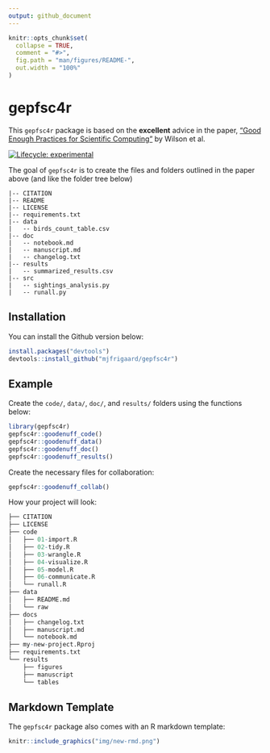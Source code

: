 ```yaml
---
output: github_document
---
```


<!-- README.md is generated from README.Rmd. Please edit that file -->

```r
knitr::opts_chunk$set(
  collapse = TRUE,
  comment = "#>",
  fig.path = "man/figures/README-",
  out.width = "100%"
)
```

# gepfsc4r

This `gepfsc4r` package is based on the **excellent** advice in the paper, ["Good Enough Practices for Scientific Computing"](https://swcarpentry.github.io/good-enough-practices-in-scientific-computing/) by Wilson et al. 

<!-- badges: start -->
[![Lifecycle: experimental](https://img.shields.io/badge/lifecycle-experimental-orange.svg)](https://lifecycle.r-lib.org/articles/stages.html#experimental)
<!-- badges: end -->

The goal of `gepfsc4r` is to create the files and folders outlined in the paper above (and like the folder tree below)

```
|-- CITATION
|-- README
|-- LICENSE
|-- requirements.txt
|-- data
|   -- birds_count_table.csv
|-- doc
|   -- notebook.md
|   -- manuscript.md
|   -- changelog.txt
|-- results
|   -- summarized_results.csv
|-- src
|   -- sightings_analysis.py
|   -- runall.py
```

## Installation

You can install the Github version below:

```r
install.packages("devtools")
devtools::install_github("mjfrigaard/gepfsc4r")
```

## Example

Create the `code/`, `data/`, `doc/`, and `results/` folders using the functions below: 

```r
library(gepfsc4r)
gepfsc4r::goodenuff_code()   
gepfsc4r::goodenuff_data()   
gepfsc4r::goodenuff_doc()   
gepfsc4r::goodenuff_results()
```

Create the necessary files for collaboration:

```r
gepfsc4r::goodenuff_collab()
```

How your project will look: 

```r
├── CITATION
├── LICENSE
├── code
│   ├── 01-import.R
│   ├── 02-tidy.R
│   ├── 03-wrangle.R
│   ├── 04-visualize.R
│   ├── 05-model.R
│   ├── 06-communicate.R
│   └── runall.R
├── data
│   ├── README.md
│   └── raw
├── docs
│   ├── changelog.txt
│   ├── manuscript.md
│   └── notebook.md
├── my-new-project.Rproj
├── requirements.txt
└── results
    ├── figures
    ├── manuscript
    └── tables
```

## Markdown Template

The `gepfsc4r` package also comes with an R markdown template: 

```r
knitr::include_graphics("img/new-rmd.png")
```



